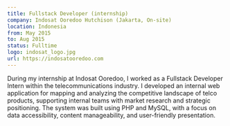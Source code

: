 ```yaml
---
title: Fullstack Developer (internship)
company: Indosat Ooredoo Hutchison (Jakarta, On-site)
location: Indonesia
from: May 2015
to: Aug 2015
status: Fulltime
logo: indosat_logo.jpg
url: https://indosatooredoo.com
---
```


During my internship at Indosat Ooredoo, I worked as a Fullstack Developer Intern within the telecommunications industry. I developed an internal web application for mapping and analyzing the competitive landscape of telco products, supporting internal teams with market research and strategic positioning. The system was built using PHP and MySQL, with a focus on data accessibility, content manageability, and user-friendly presentation.